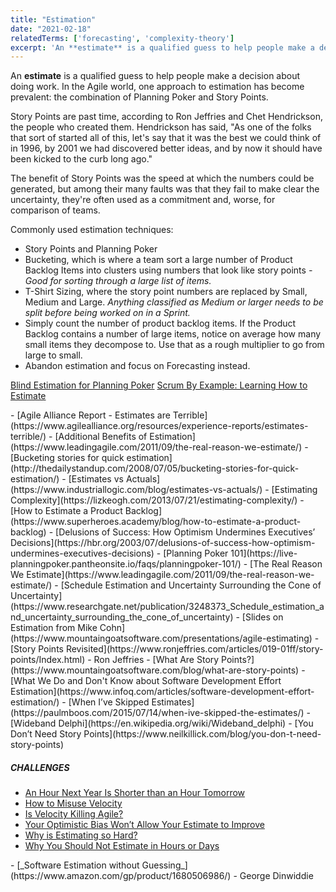 ```yaml
---
title: "Estimation"
date: "2021-02-18"
relatedTerms: ['forecasting', 'complexity-theory']
excerpt: 'An **estimate** is a qualified guess to help people make a decision about doing work. In'
---
```


An **estimate** is a qualified guess to help people make a decision about doing work. In the Agile world, one approach to estimation has become prevalent: the combination of Planning Poker and Story Points.

Story Points are past time, according to Ron Jeffries and Chet Hendrickson, the people who created them. Hendrickson has said, "As one of the folks that sort of started all of this, let's say that it was the best we could think of in 1996, by 2001 we had discovered better ideas, and by now it should have been kicked to the curb long ago."

The benefit of Story Points was the speed at which the numbers could be generated, but among their many faults was that they fail to make clear the uncertainty, they're often used as a commitment and, worse, for comparison of teams.

Commonly used estimation techniques:

- Story Points and Planning Poker
- Bucketing, which is where a team sort a large number of Product Backlog Items into clusters using numbers that look like story points _\- Good for sorting through a large list of items._
- T-Shirt Sizing, where the story point numbers are replaced by Small, Medium and Large. _Anything classified as Medium or larger needs to be split before being worked on in a Sprint._
- Simply count the number of product backlog items. If the Product Backlog contains a number of large items, notice on average how many small items they decompose to. Use that as a rough multiplier to go from large to small.
- Abandon estimation and focus on Forecasting instead.

[Blind Estimation for Planning Poker]((/blog/blind-estimation-planning-poker))
[Scrum By Example: Learning How to Estimate](/blog/scrummaster-tales-learning-how-to-estimate)

<HighlightBox heading="Resource Links" variant="resourceLinks">
- [Agile Alliance Report - Estimates are Terrible](https://www.agilealliance.org/resources/experience-reports/estimates-terrible/)
- [Additional Benefits of Estimation](https://www.leadingagile.com/2011/09/the-real-reason-we-estimate/)
- [Bucketing stories for quick estimation](http://thedailystandup.com/2008/07/05/bucketing-stories-for-quick-estimation/)
- [Estimates vs Actuals](https://www.industriallogic.com/blog/estimates-vs-actuals/)
- [Estimating Complexity](https://lizkeogh.com/2013/07/21/estimating-complexity/)
- [How to Estimate a Product Backlog](https://www.superheroes.academy/blog/how-to-estimate-a-product-backlog)
- [Delusions of Success: How Optimism Undermines Executives’ Decisions](https://hbr.org/2003/07/delusions-of-success-how-optimism-undermines-executives-decisions)
- [Planning Poker 101](https://live-planningpoker.pantheonsite.io/faqs/planningpoker-101/)
- [The Real Reason We Estimate](https://www.leadingagile.com/2011/09/the-real-reason-we-estimate/)
- [Schedule Estimation and Uncertainty Surrounding the Cone of Uncertainty](https://www.researchgate.net/publication/3248373_Schedule_estimation_and_uncertainty_surrounding_the_cone_of_uncertainty)
- [Slides on Estimation from Mike Cohn](https://www.mountaingoatsoftware.com/presentations/agile-estimating)
- [Story Points Revisited](https://www.ronjeffries.com/articles/019-01ff/story-points/Index.html) - Ron Jeffries
- [What Are Story Points?](https://www.mountaingoatsoftware.com/blog/what-are-story-points)
- [What We Do and Don't Know about Software Development Effort Estimation](https://www.infoq.com/articles/software-development-effort-estimation/)
- [When I’ve Skipped Estimates](https://paulmboos.com/2015/07/14/when-ive-skipped-the-estimates/)
- [Wideband Delphi](https://en.wikipedia.org/wiki/Wideband_delphi)
- [You Don’t Need Story Points](https://www.neilkillick.com/blog/you-don-t-need-story-points)

##### CHALLENGES

- [An Hour Next Year Is Shorter than an Hour Tomorrow](https://www.psychologytoday.com/ca/blog/ulterior-motives/201110/hour-next-year-is-shorter-hour-tomorrow)
- [How to Misuse Velocity](https://www.lagerweij.com/2011/07/08/5-ways-to-make-sure-velocity-is-useless/)
- [Is Velocity Killing Agile?](https://www.infoq.com/news/2011/11/velocity-highsmith/)
- [Your Optimistic Bias Won’t Allow Your Estimate to Improve](https://agilecomplexificationinverter.blogspot.com/2014/12/your-optimistic-bias-wont-allow-your.html)
- [Why is Estimating so Hard?](https://blog.cleancoder.com/uncle-bob/2012/04/20/Why-Is-Estimating-So-Hard.html)
- [Why You Should Not Estimate in Hours or Days](https://www.scrumexpert.com/knowledge/why-you-should-not-estimate-in-hours-or-days/)
</HighlightBox>

<HighlightBox heading="Related Books" variant="relatedBooks">
- [_Software Estimation without Guessing_](https://www.amazon.com/gp/product/1680506986/) - George Dinwiddie
</HighlightBox>
